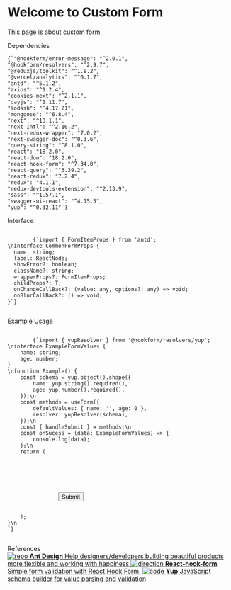 
<Meta title="Example/Form" />

<style>
    {`
    .subheading {Ø
      --mediumdark: '#999999';
      font-weight: 900;
      font-size: 13px;
      color: #999;
      letter-spacing: 6px;
      line-height: 24px;
      text-transform: uppercase;
      margin-bottom: 12px;
      margin-top: 40px;
    }

    .link-list {
      display: grid;
      grid-template-columns: 1fr;
      grid-template-rows: 1fr 1fr;
      row-gap: 10px;
    }

    @media (min-width: 620px) {
      .link-list {
        row-gap: 20px;
        column-gap: 20px;
        grid-template-columns: 1fr 1fr;
      }
    }

    @media all and (-ms-high-contrast:none) {
    .link-list {
        display: -ms-grid;
        -ms-grid-columns: 1fr 1fr;
        -ms-grid-rows: 1fr 1fr;
      }
    }

    .link-item {
      display: block;
      padding: 20px 30px 20px 15px;
      border: 1px solid #00000010;
      border-radius: 5px;
      transition: background 150ms ease-out,</code><code> border 150ms ease-out,</code><br/><code> transform 150ms ease-out;
      color: #333333;
      display: flex;
      align-items: flex-start;
    }

    .link-item:hover {
      border-color: #1EA7FD50;
      transform: translate3d(0,</code><br/><code> -3px,</code><br/><code> 0);
      box-shadow: rgba(0,</code><br/><code> 0,</code><code> 0,</code><code> 0.08) 0 3px 10px 0;
    }

    .link-item:active {
      border-color: #1EA7FD;
      transform: translate3d(0,</code><br/><code> 0,</code><code> 0);
    }

    .link-item strong {
      font-weight: 700;
      display: block;
      margin-bottom: 2px;
    }

    .link-item Image {
      height: 40px;
      width: 40px;
      margin-right: 15px;
      flex: none;
    }

    .link-item span {
      font-size: 14px;
      line-height: 20px;
    }

    .tip {
      display: inline-block;
      border-radius: 1em;
      font-size: 11px;
      line-height: 12px;
      font-weight: 700;
      background: #E7FDD8;
      color: #66BF3C;
      padding: 4px 12px;
      margin-right: 10px;
      vertical-align: top;
    }

    .tip-wrapper {
      font-size: 13px;
      line-height: 20px;
      margin-top: 40px;
      margin-bottom: 40px;
    }

    .tip-wrapper code {
      font-size: 12px;
      display: inline-block;
    }
  `}
</style>

# Welcome to Custom Form

This page is about custom form.

<div className="subheading">Dependencies</div>
<p>
    <code>{`"@hookform/error-message": "^2.0.1",
"@hookform/resolvers": "^2.9.7",
"@reduxjs/toolkit": "^1.8.2",
"@vercel/analytics": "^0.1.7",
"antd": "^5.1.2",
"axios": "^1.2.4",
"cookies-next": "^2.1.1",
"dayjs": "^1.11.7",
"lodash": "^4.17.21",
"mongoose": "^6.8.4",
"next": "^13.1.1",
"next-intl": "^2.10.2",
"next-redux-wrapper": "7.0.2",
"next-swagger-doc": "^0.3.6",
"query-string": "^8.1.0",
"react": "18.2.0",
"react-dom": "18.2.0",
"react-hook-form": "^7.34.0",
"react-query": "^3.39.2",
"react-redux": "7.2.4",
"redux": "4.1.1",
"redux-devtools-extension": "^2.13.9",
"sass": "^1.57.1",
"swagger-ui-react": "^4.15.5",
"yup": "^0.32.11"`}</code>
</p>

<div className="subheading">Interface</div>
<p>
    <code>
        {`import { FormItemProps } from 'antd';
\ninterface CommonFormProps<T> {
  name: string;
  label: ReactNode;
  showError?: boolean;
  className?: string;
  wrapperProps?: FormItemProps;
  childProps?: T;
  onChangeCallBack?: (value: any, options?: any) => void;
  onBlurCallBack?: () => void;
}`}
    </code>
</p>

<div className="subheading">Example Usage</div>
<p>
    <code>
        {`import { yupResolver } from '@hookform/resolvers/yup';
\ninterface ExampleFormValues {
    name: string;
    age: number;
}
\nfunction Example() {
    const schema = yup.object().shape({
        name: yup.string().required(),
        age: yup.number().required(),
    });\n
    const methods = useForm<ExampleFormValues>({
        defaultValues: { name: '', age: 0 },
        resolver: yupResolver(schema),
    });\n
    const { handleSubmit } = methods;\n
    const onSucess = (data: ExampleFormValues) => {
        console.log(data);
    };\n
    return (
        <FormProvider {...methods}>
            <Form layout="vertical" onFinish={handleSubmit(onSucess)}>
                <InputControl name="name" label="Name" wrapperProps={{ required: true }} />
                <InputNumberControl name="age" label="Age" wrapperProps={{ required: true }} />
                <Button htmlType="submit">Submit</Button>
            </Form>
        </FormProvider>
    );
}\n
`}

</code>

</p>

<div className="subheading">References</div>
<div className="link-list">
    <a className="link-item" href="https://ant.design/components/overview/" target="_blank">
        <Image src={Repo} alt="repo" />
        <span>
            <strong>Ant Design</strong>
           Help designers/developers building beautiful products more flexible and working with happiness
        </span>
    </a>
    <a className="link-item" href="https://react-hook-form.com/" target="_blank">
        <Image src={Direction} alt="direction" />
        <span>
            <strong>React-hook-form</strong>
            Simple form validation with React Hook Form.
        </span>
    </a>
    <a className="link-item" href="https://www.npmjs.com/package/yup" target="_blank">
        <Image src={Code} alt="code" />
        <span>
            <strong>Yup</strong>
            JavaScript schema builder for value parsing and validation
        </span>
    </a>

</div>
